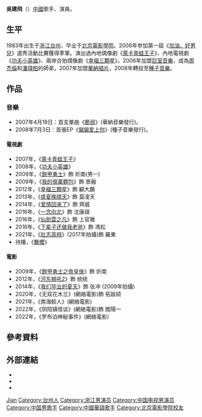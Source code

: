 {{BLP unsourced|time=2021-04-19T05:35:47+00:00}}
{{藝人
|姓名 = 吳建飛
|類型 = 男藝人
|圖片 =
|圖片尺寸 = 
|圖片簡介 = 
|原名 = 
|羅馬拼音 = Wu Jianfei
|英文名 = Jarvis
|暱稱 = 米老鼠
|其他藝名 = 
|國籍 = {{PRC}}
|民族 =
|籍貫 = 
|出生日期 = {{birth_date_and _age|1983|09|27}}
|出生地點 = {{CHN}}[[浙江省|浙江省]][[台州市|台州市]]
|職業 = [[歌手|歌手]]、[[演員|演員]]、[[模特兒|模特兒]]
|語言 = [[普通話|普通話]]、[[英文|英文]]
|教育程度 = [[北京電影學院|北京電影學院]]進修部
|音樂類型 = 
|演奏樂器 = 
|出道地點 = 
|出道作 =
|出道日期 = 2006年
|代表作 = 
|活躍年代 = 2006年至今
|唱片公司 =[[華納唱片_(台灣)|華納唱片]](2007年-2008年)<br/>[[種子音樂|種子音樂]](2008年-)
|經紀公司 = [[巨室音樂|巨室音樂]](2006-2007年)<br/>[[華納唱片_(台灣)|華納唱片]](2007年-2008年)<br/>[[種子音樂|種子音樂]](2008年-)<br/>[[欢瑞世纪|欢瑞世纪]] 
|imdb = 3299893
}}
'''吳建飛'''（{{bd|1983年|9月27日}}）[[中國|中國]]歌手、演員。

==生平==
1983年出生于[[浙江|浙江]][[台州|台州]]，毕业于[[北京電影學院|北京電影學院]]。2006年参加第一屆《[[加油，好男兒|加油，好男兒]]》選秀活動比賽獲得季軍。演出過內地偶像劇《[[萊卡青蛙王子|萊卡青蛙王子]]》、內地電視劇《[[功夫小英雄|功夫小英雄]]》、兩岸合拍偶像劇《[[幸福三顆星|幸福三顆星]]》。2006年加盟[[巨室音樂|巨室音樂]]，成為[[周杰倫|周杰倫]]和[[潘瑋柏|潘瑋柏]]的師弟，2007年加盟[[華納唱片_(台灣)|華納唱片]]，2008年轉投至[[種子音樂|種子音樂]]。

==作品==
===音樂===
*2007年4月18日：首支單曲《[[脆弱|脆弱]]》(華納音樂發行)。
*2008年7月3日：首張EP《[[偏偏愛上你_(EP)|偏偏爱上你]]》(種子音樂發行)。
====電視劇====
*2007年，《[[萊卡青蛙王子|萊卡青蛙王子]]》
*2008年，《[[功夫小英雄|功夫小英雄]]》
*2009年，《[[鎧甲勇士|鎧甲勇士]]》飾 炘南(男一)
*2009年，《[[我的億萬麵包|我的億萬麵包]]》飾 景融
*2012年，《[[幸福三顆星|幸福三顆星]]》飾 顧大鵬
*2013年，《[[盛夏晚晴天|盛夏晚晴天]]》飾 莫凌天
*2014年，《[[爱情回来了|爱情回来了]]》飾 齊威
*2016年，《[[一念向北|一念向北]]》飾 沈康祺
*2016年，《[[仙劍雲之凡|仙劍雲之凡]]》飾 上官雅
*2016年，《[[下辈子还做我老爸|下辈子还做我老爸]]》飾 馮松
*2021年，《[[壯志高飛|壯志高飛]]》(2017年拍攝)飾 羅東
*待播，《[[舞櫻|舞櫻]]》

====電影====
*2009年，《[[鎧甲勇士之帝皇俠|鎧甲勇士之帝皇俠]]》飾 炘南
*2012年，《[[河东狮吼2|河东狮吼2]]》飾 统统
*2014年，《[[我们毕业的夏天|我们毕业的夏天]]》飾 张冲 (2009年拍攝)
*2020年，《无双花木兰》(網絡電影)飾 拓跋硕
*2021年，《南海鲛人》(網絡電影)
*2022年，《阴阳镇怪谈》(網絡電影)飾 閻陽一
*2022年，《罗布泊神秘事件》(網絡電影)

== 參考資料 ==
==外部連結==
*{{Sinaweibo|wujianfei|Jarvis吴建飞}}
*{{Sinablog|wujianfei|Jarvis吴建飞}}
*{{hkmdb name|41303}}

{{DEFAULTSORT:Wu jianfei}} 
[[Category:吳姓|Jian]]
[[Category:台州人|Category:台州人]]
[[Category:浙江男演员|Category:浙江男演员]]
[[Category:中国电视男演员|Category:中国电视男演员]]
[[Category:中国男歌手|Category:中国男歌手]]
[[Category:中國華語歌手|Category:中國華語歌手]]
[[Category:北京電影學院校友|Category:北京電影學院校友]]